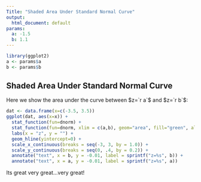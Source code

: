 ```yaml
---
Title: "Shaded Area Under Standard Normal Curve"
output:
  html_document: default
params: 
  a: -1.5
  b: 1.1
---
```


```r
library(ggplot2)
a <- params$a
b <- params$b
```

## Shaded Area Under Standard Normal Curve

Here we show the area under the curve between $z=`r a`$ and $z=`r b`$:

```r
dat <- data.frame(x=c(-3.5, 3.5))
ggplot(dat, aes(x=x)) +
  stat_function(fun=dnorm) +
  stat_function(fun=dnorm, xlim = c(a,b), geom="area", fill="green", alpha=0.3) +
  labs(x = "z", y = "") +
  geom_hline(yintercept=0) +
  scale_x_continuous(breaks = seq(-3, 3, by = 1.0)) +
  scale_y_continuous(breaks = seq(0, .4, by = 0.2)) +
  annotate("text", x = b, y = -0.01, label = sprintf("z=%s", b)) +
  annotate("text", x = a, y = -0.01, label = sprintf("z=%s", a))
```

Its great very great...very great!
